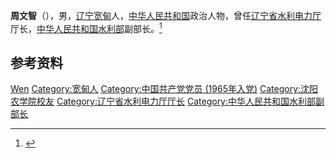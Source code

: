 '''周文智'''（{{bd|1941年|4月}}），男，[[辽宁|辽宁]][[宽甸|宽甸]]人，[[中华人民共和国|中华人民共和国]]政治人物，曾任[[辽宁省水利电力厅|辽宁省水利电力厅]]厅长，[[中华人民共和国水利部|中华人民共和国水利部]]副部长。<ref>{{cite book|title=中囯人名大辞典·现任党政军领导人物卷|author=廖盖隆等编|year=1990|publisher=上海辞书出版社|location=上海|page=}}</ref>

== 参考资料 ==
{{reflist}}

{{中国人物小作品}}

{{Authority control}}
{{DEFAULTSORT:Zhou周}}
[[Category:周姓|Wen]]
[[Category:宽甸人|Category:宽甸人]]
[[Category:中国共产党党员_(1965年入党)|Category:中国共产党党员 (1965年入党)]]
[[Category:沈阳农学院校友|Category:沈阳农学院校友]]
[[Category:辽宁省水利电力厅厅长|Category:辽宁省水利电力厅厅长]]
[[Category:中华人民共和国水利部副部长|Category:中华人民共和国水利部副部长]]